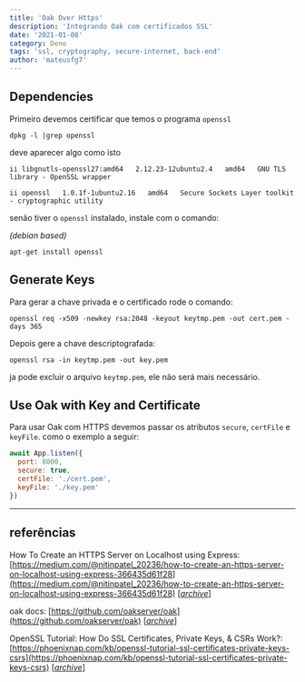 ```yaml
---
title: 'Oak Over Https'
description: 'Integrando Oak com certificados SSL'
date: '2021-01-08'
category: Deno
tags: 'ssl, cryptography, secure-internet, back-end'
author: 'mateusfg7'
---
```


## Dependencies

Primeiro devemos certificar que temos o programa `openssl`

```text
dpkg -l |grep openssl
```

deve aparecer algo como isto

```text
ii libgnutls-openssl27:amd64   2.12.23-12ubuntu2.4   amd64   GNU TLS library - OpenSSL wrapper

ii openssl   1.0.1f-1ubuntu2.16   amd64   Secure Sockets Layer toolkit - cryptographic utility
```

senão tiver o `openssl` instalado, instale com o comando:

_(debian based)_

```text
apt-get install openssl
```

## Generate Keys

Para gerar a chave privada e o certificado rode o comando:

```text
openssl req -x509 -newkey rsa:2048 -keyout keytmp.pem -out cert.pem -days 365
```

Depois gere a chave descriptografada:

```text
openssl rsa -in keytmp.pem -out key.pem
```

ja pode excluir o arquivo `keytmp.pem`, ele não será mais necessário.

## Use Oak with Key and Certificate

Para usar Oak com HTTPS devemos passar os atributos `secure`, `certFile` e `keyFile`.
como o exemplo a seguir:

```js
await App.listen({
  port: 8000,
  secure: true,
  certFile: './cert.pem',
  keyFile: './key.pem'
})
```

---

## referências

How To Create an HTTPS Server on Localhost using Express: [https://medium.com/@nitinpatel_20236/how-to-create-an-https-server-on-localhost-using-express-366435d61f28](https://medium.com/@nitinpatel_20236/how-to-create-an-https-server-on-localhost-using-express-366435d61f28) [[_archive_](https://web.archive.org/web/20210920213433/https://medium.com/@nitinpatel_20236/how-to-create-an-https-server-on-localhost-using-express-366435d61f28)]

oak docs: [https://github.com/oakserver/oak](https://github.com/oakserver/oak) [[_archive_](https://web.archive.org/web/20210920213559/https://github.com/oakserver/oak)]

OpenSSL Tutorial: How Do SSL Certificates, Private Keys, & CSRs Work?: [https://phoenixnap.com/kb/openssl-tutorial-ssl-certificates-private-keys-csrs](https://phoenixnap.com/kb/openssl-tutorial-ssl-certificates-private-keys-csrs) [[_archive_](https://web.archive.org/web/20210920214842/https://phoenixnap.com/kb/openssl-tutorial-ssl-certificates-private-keys-csrs)]
